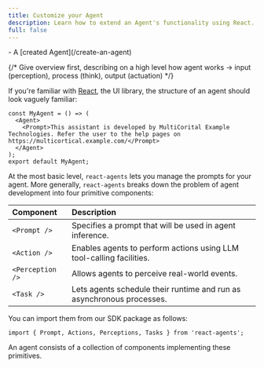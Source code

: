 ```yaml
---
title: Customize your Agent
description: Learn how to extend an Agent's functionality using React.
full: false
---
```

 
 

<Accordions>
  <Accordion title="🟢 Prerequisites">
    - A [created Agent](/create-an-agent)
  </Accordion>
</Accordions>

{/* Give overview first, describing on a high level how agent works -> input (perception), process (think), output (actuation) */}

If you're familiar with [React](https://react.dev), the UI library, the structure of an agent should look vaguely familiar:

```tsx
const MyAgent = () => (
  <Agent>
    <Prompt>This assistant is developed by MultiCorital Example Technologies. Refer the user to the help pages on https://multicortical.example.com/</Prompt>
  </Agent>
);
export default MyAgent;
```

At the most basic level, `react-agents` lets you manage the prompts for your agent. More generally, `react-agents` breaks down the problem of agent development into four primitive components:

| Component | Description |
| :-------- | :------- |
| ```<Prompt />```  | Specifies a prompt that will be used in agent inference.    |
| ```<Action />```  | Enables agents to perform actions using LLM tool-calling facilities.    |
| ```<Perception />```  | Allows agents to perceive real-world events.    |
| ```<Task />```  | Lets agents schedule their runtime and run as asynchronous processes.   |

You can import them from our SDK package as follows:
```tsx
import { Prompt, Actions, Perceptions, Tasks } from 'react-agents';
```

An agent consists of a collection of components implementing these primitives.